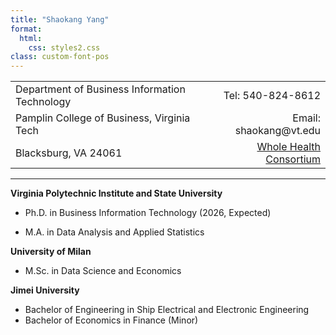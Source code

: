 ```yaml
---
title: "Shaokang Yang"
format:
  html:
    css: styles2.css
class: custom-font-pos
---
```


<table style="width:100%">
  <tr>
    <td>Department of Business Information Technology</td>
    <td align="right">Tel: 540-824-8612</td>
  </tr>
  <tr>
    <td>Pamplin College of Business, Virginia Tech</td>
    <td align="right">Email: shaokang@vt.edu</td>
  </tr>
  <tr>
    <td>Blacksburg, VA 24061</td>
    <td align="right"><a href="https://wholehealth.isce.vt.edu/members-directory/yang-shaokang-bio.html">Whole Health Consortium</a></td>
  </tr>
</table>

------------------------------------------------------------------------

**Virginia Polytechnic Institute and State University**

-   Ph.D. in Business Information Technology (2026, Expected)

-   M.A. in Data Analysis and Applied Statistics

**University of Milan**

-   M.Sc. in Data Science and Economics

**Jimei University**

- Bachelor of Engineering in Ship Electrical and Electronic Engineering
- Bachelor of Economics in Finance (Minor)
